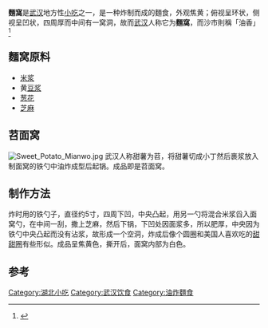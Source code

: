 {{noteTA
|1=zh-hans:面窝;zh-hant:麵窩;
|2=zh-cn:小吃; zh-hk:小食;zh-mo:小食; zh-tw:小吃;
}}
{{Infobox Chinese|pic=Mianwo.JPG|piccap=|t=麵窩|s=面窝|p=miàn wō|j=min6 wo1}}
'''麵窩'''是[[武汉|武汉]]地方性[[小吃|小吃]]之一，是一种炸制而成的麵食，外观焦黄；俯视呈环状，侧视呈凹状，四周厚而中间有一窝洞，故而[[武汉|武汉]]人称它为'''麵窩'''，而沙市則稱「油香」<ref name="面窝-形似面包圈的湖北风味小吃">{{cite web| url=http://hubeicai.abang.com/od/zaodianxiaochi/a/mianwo.htm| title=面窝-形似面包圈的湖北风味小吃| accessdate=2012-04-06| deadurl=yes| archiveurl=https://web.archive.org/web/20120831202053/http://hubeicai.abang.com/od/zaodianxiaochi/a/mianwo.htm| archivedate=2012-08-31}}</ref>

==麵窝原料==
*[[米浆|米浆]]
*黄[[豆浆|豆浆]]
*[[葱花|葱花]]
*[[芝麻|芝麻]]

==苕面窝==
[[File:Sweet_Potato_Mianwo.jpg|thumb]]
武汉人称甜薯为苕，将甜薯切成小丁然后裹浆放入制面窝的铁勺中油炸成型后起锅。成品即是苕面窝。

==制作方法==
炸时用的铁勺子，直径约5寸，四周下凹，中央凸起，用另一勺将混合米浆舀入面窝勺，在中间一刮，撒上芝麻，然后下锅，下凹处因面浆多，所以肥厚，中央因为铁勺中央凸起而没有沾浆，故形成一个空洞，炸成后像个圆圈和美国人喜欢吃的[[甜甜圈|甜甜圈]]有些形似。成品呈焦黄色，撕开后，面窝内部为白色。
==参考==
{{reflist}}
{{Food-and-drink-stub}}
{{Portal box|中华人民共和国|中国|饮食|湖北|武汉}}
[[Category:湖北小吃|Category:湖北小吃]]
[[Category:武汉饮食|Category:武汉饮食]]
[[Category:油炸麵食|Category:油炸麵食]]

{{武汉文化}}
{{武汉饮食}}